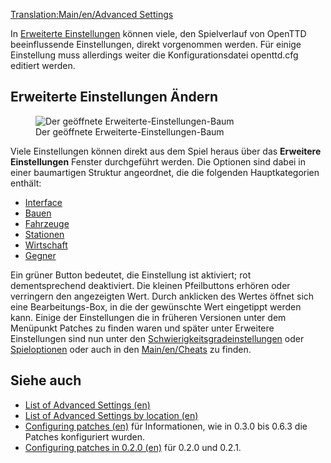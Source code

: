 [[Translation:Main/en/Advanced Settings]]{{en/-}}{{de/Inhaltsverzeichnis}}

In [[Main/de/Erweiterte Einstellungen|Erweiterte Einstellungen]] können viele, den Spielverlauf von OpenTTD beeinflussende Einstellungen, direkt vorgenommen werden. Für einige Einstellung muss allerdings weiter die Konfigurationsdatei openttd.cfg editiert werden. 

==Erweiterte Einstellungen Ändern==
[[File:en/advanced options full.png|thumb|left|Der geöffnete Erweiterte-Einstellungen-Baum]]

Viele Einstellungen können direkt aus dem Spiel heraus über das '''Erweitere Einstellungen''' Fenster durchgeführt werden. Die Optionen sind dabei in einer baumartigen Struktur angeordnet, die die folgenden Hauptkategorien enthält:

*[[Main/en/Advanced Settings/Interface|Interface]]
*[[Main/en/Advanced Settings/Construction|Bauen]]
*[[Main/en/Advanced Settings/Vehicles|Fahrzeuge]]
*[[Main/en/Advanced Settings/Stations|Stationen]]
*[[Main/en/Advanced Settings/Economy|Wirtschaft]]
*[[Main/en/Advanced Settings/Competitors|Gegner]]


Ein grüner Button bedeutet, die Einstellung ist aktiviert; rot dementsprechend deaktiviert. Die kleinen Pfeilbuttons erhören oder verringern den angezeigten Wert.  Durch anklicken des Wertes öffnet sich eine Bearbeitungs-Box, in die der gewünschte Wert eingetippt werden kann.
Einige der Einstellungen die in früheren Versionen unter dem Menüpunkt Patches zu finden waren und später unter Erweitere Einstellungen sind nun unter den [[Main/en/Difficulty|Schwierigkeitsgradeinstellungen]] oder  [[Main/en/Game options window|Spieloptionen]] oder auch in den [[Main/en/Cheats]] zu finden.{{en/-}}

==Siehe auch==
*[[Main/en/Openttd.cfg|List of Advanced Settings (en)]]
*[[Main/en/Openttd.cfg|List of Advanced Settings by location (en)]]
*[[Main/en/Configuring patches|Configuring patches (en)]] für Informationen, wie in 0.3.0 bis 0.6.3 die Patches konfiguriert wurden.
*[[Main/en/Configuring patches in 0.2.0|Configuring patches in 0.2.0 (en)]] für 0.2.0 und 0.2.1.